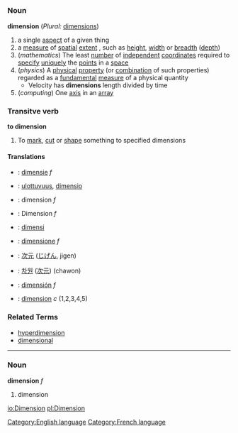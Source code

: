 =={{en}}==
[[Category:English language]]
===Noun===
{{wikipedia}}
'''dimension''' (''Plural:'' [[dimensions]])
# a single [[aspect]] of a given thing
# a [[measure]] of [[spatial]] [[extent]] , such as [[height]], [[width]] or [[breadth]] ([[depth]])
# (''mathematics'') The least [[number]] of [[independent]] [[coordinate]]s required to [[specify]] [[unique]]ly the [[point]]s in a [[space]]
# (''physics'') A [[physical]] [[property]] (or [[combination]] of such properties) regarded as a [[fundamental]] [[measure]] of a physical quantity
#* Velocity has '''dimensions''' length divided by time
# (''computing'') One [[axis]] in an [[array]]
===Transitve verb===
'''to dimension'''
#To [[mark]], [[cut]] or [[shape]] something to specified dimensions
====Translations====
*{{nl}}: [[dimensie]] ''f''
*{{fi}}: [[ulottuvuus]], [[dimensio]]
*{{fr}}: dimension ''f''
*{{de}}: Dimension ''f''
*{{id}}: [[dimensi]]
*{{it}}: [[dimensione]] ''f''
*{{ja}}: [[次元]] ([[じげん]], jigen)
*{{ko}}: [[차원]] ([[次元]]) (chawon)
*{{es}}: [[dimensión]] ''f''
*{{sv}}: [[dimension#Swedish|dimension]] ''c'' (1,2,3,4,5)

===Related Terms===
*[[hyperdimension]]
*[[dimensional]]
----
==={{fr}}===
[[Category:French language]]
===Noun===
'''dimension''' ''f''
# dimension

[[io:Dimension]]
[[pl:Dimension]]